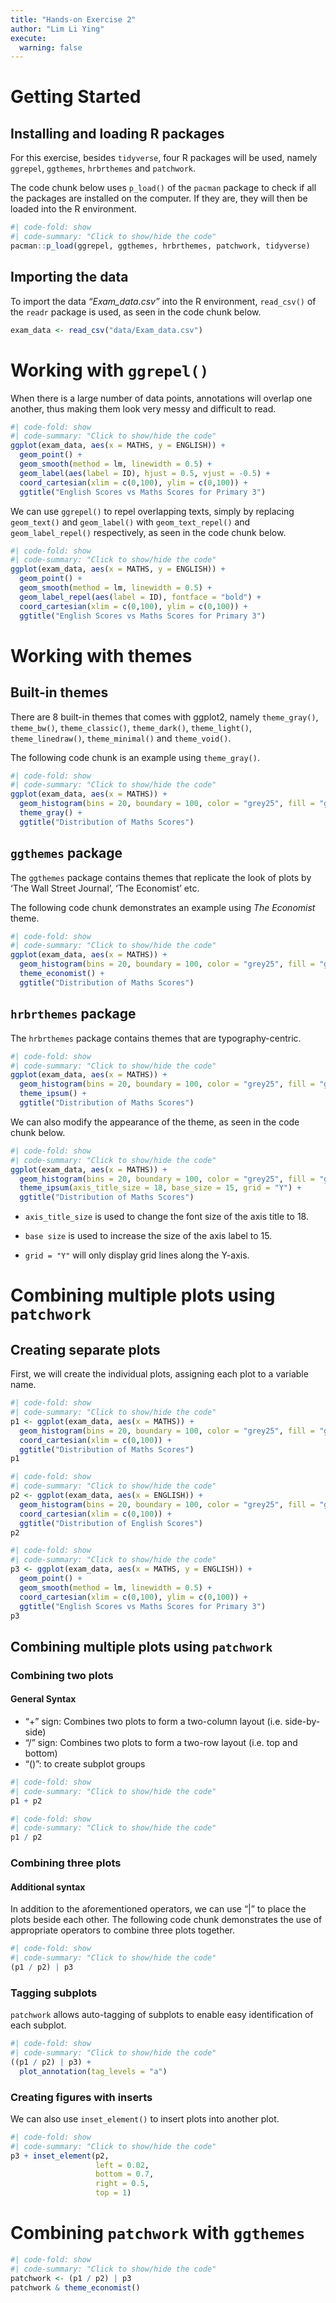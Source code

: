 ```yaml
---
title: "Hands-on Exercise 2"
author: "Lim Li Ying"
execute: 
  warning: false
---
```


# Getting Started

## Installing and loading R packages

For this exercise, besides `tidyverse`, four R packages will be used, namely `ggrepel`, `ggthemes`, `hrbrthemes` and `patchwork`.

The code chunk below uses `p_load()` of the `pacman` package to check if all the packages are installed on the computer. If they are, they will then be loaded into the R environment.

```r
#| code-fold: show
#| code-summary: "Click to show/hide the code"
pacman::p_load(ggrepel, ggthemes, hrbrthemes, patchwork, tidyverse)
```

## Importing the data

To import the data *"Exam_data.csv"* into the R environment, `read_csv()` of the `readr` package is used, as seen in the code chunk below.

```r
exam_data <- read_csv("data/Exam_data.csv")
```

# Working with `ggrepel()`

When there is a large number of data points, annotations will overlap one another, thus making them look very messy and difficult to read.

```r
#| code-fold: show
#| code-summary: "Click to show/hide the code"
ggplot(exam_data, aes(x = MATHS, y = ENGLISH)) + 
  geom_point() +
  geom_smooth(method = lm, linewidth = 0.5) +
  geom_label(aes(label = ID), hjust = 0.5, vjust = -0.5) +
  coord_cartesian(xlim = c(0,100), ylim = c(0,100)) +
  ggtitle("English Scores vs Maths Scores for Primary 3")

```

We can use `ggrepel()` to repel overlapping texts, simply by replacing `geom_text()` and `geom_label()` with `geom_text_repel()` and `geom_label_repel()` respectively, as seen in the code chunk below.

```r
#| code-fold: show
#| code-summary: "Click to show/hide the code"
ggplot(exam_data, aes(x = MATHS, y = ENGLISH)) + 
  geom_point() +
  geom_smooth(method = lm, linewidth = 0.5) +
  geom_label_repel(aes(label = ID), fontface = "bold") +
  coord_cartesian(xlim = c(0,100), ylim = c(0,100)) +
  ggtitle("English Scores vs Maths Scores for Primary 3")

```

# Working with themes

## Built-in themes

There are 8 built-in themes that comes with ggplot2, namely `theme_gray()`, `theme_bw()`, `theme_classic()`, `theme_dark()`, `theme_light()`, `theme_linedraw()`, `theme_minimal()` and `theme_void()`.

The following code chunk is an example using `theme_gray()`.

```r
#| code-fold: show
#| code-summary: "Click to show/hide the code"
ggplot(exam_data, aes(x = MATHS)) +
  geom_histogram(bins = 20, boundary = 100, color = "grey25", fill = "grey90") +
  theme_gray() +
  ggtitle("Distribution of Maths Scores")
```

## `ggthemes` package

The `ggthemes` package contains themes that replicate the look of plots by 'The Wall Street Journal', 'The Economist' etc.

The following code chunk demonstrates an example using *The Economist* theme.

```r
#| code-fold: show
#| code-summary: "Click to show/hide the code"
ggplot(exam_data, aes(x = MATHS)) +
  geom_histogram(bins = 20, boundary = 100, color = "grey25", fill = "grey90") +
  theme_economist() +
  ggtitle("Distribution of Maths Scores")
```

## `hrbrthemes` package

The `hrbrthemes` package contains themes that are typography-centric.

```r
#| code-fold: show
#| code-summary: "Click to show/hide the code"
ggplot(exam_data, aes(x = MATHS)) +
  geom_histogram(bins = 20, boundary = 100, color = "grey25", fill = "grey90") +
  theme_ipsum() +
  ggtitle("Distribution of Maths Scores")
```

We can also modify the appearance of the theme, as seen in the code chunk below.

```r
#| code-fold: show
#| code-summary: "Click to show/hide the code"
ggplot(exam_data, aes(x = MATHS)) +
  geom_histogram(bins = 20, boundary = 100, color = "grey25", fill = "grey90") +
  theme_ipsum(axis_title_size = 18, base_size = 15, grid = "Y") +
  ggtitle("Distribution of Maths Scores")
```

::: callout-note
-   `axis_title_size` is used to change the font size of the axis title to 18.

-   `base size` is used to increase the size of the axis label to 15.

-   `grid = "Y"` will only display grid lines along the Y-axis.
:::

# Combining multiple plots using `patchwork`

## Creating separate plots

First, we will create the individual plots, assigning each plot to a variable name.

```r
#| code-fold: show
#| code-summary: "Click to show/hide the code"
p1 <- ggplot(exam_data, aes(x = MATHS)) +
  geom_histogram(bins = 20, boundary = 100, color = "grey25", fill = "grey90") +
  coord_cartesian(xlim = c(0,100)) +
  ggtitle("Distribution of Maths Scores")
p1
```

```r
#| code-fold: show
#| code-summary: "Click to show/hide the code"
p2 <- ggplot(exam_data, aes(x = ENGLISH)) +
  geom_histogram(bins = 20, boundary = 100, color = "grey25", fill = "grey90") +
  coord_cartesian(xlim = c(0,100)) +
  ggtitle("Distribution of English Scores")
p2
```

```r
#| code-fold: show
#| code-summary: "Click to show/hide the code"
p3 <- ggplot(exam_data, aes(x = MATHS, y = ENGLISH)) +
  geom_point() +
  geom_smooth(method = lm, linewidth = 0.5) +
  coord_cartesian(xlim = c(0,100), ylim = c(0,100)) +
  ggtitle("English Scores vs Maths Scores for Primary 3")
p3
```

## Combining multiple plots using `patchwork`

### Combining two plots

#### General Syntax

-   "+" sign: Combines two plots to form a two-column layout (i.e. side-by-side)
-   "/" sign: Combines two plots to form a two-row layout (i.e. top and bottom)
-   "()": to create subplot groups

```r
#| code-fold: show
#| code-summary: "Click to show/hide the code"
p1 + p2
```

```r
#| code-fold: show
#| code-summary: "Click to show/hide the code"
p1 / p2
```

### Combining three plots

#### Additional syntax

In addition to the aforementioned operators, we can use "\|" to place the plots beside each other. The following code chunk demonstrates the use of appropriate operators to combine three plots together.

```r
#| code-fold: show
#| code-summary: "Click to show/hide the code"
(p1 / p2) | p3
```

### Tagging subplots

`patchwork` allows auto-tagging of subplots to enable easy identification of each subplot.

```r
#| code-fold: show
#| code-summary: "Click to show/hide the code"
((p1 / p2) | p3) +
  plot_annotation(tag_levels = "a")
```

### Creating figures with inserts

We can also use `inset_element()` to insert plots into another plot.

```r
#| code-fold: show
#| code-summary: "Click to show/hide the code"
p3 + inset_element(p2, 
                   left = 0.02, 
                   bottom = 0.7, 
                   right = 0.5, 
                   top = 1)
```

# Combining `patchwork` with `ggthemes`

```r
#| code-fold: show
#| code-summary: "Click to show/hide the code"
patchwork <- (p1 / p2) | p3
patchwork & theme_economist()
```
